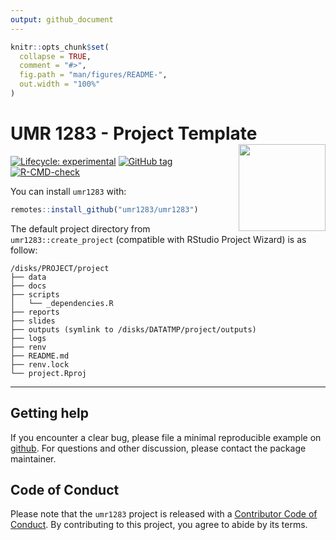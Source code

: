 ```yaml
---
output: github_document
---
```


<!-- README.md is generated from README.Rmd. Please edit that file -->

```r
knitr::opts_chunk$set(
  collapse = TRUE,
  comment = "#>",
  fig.path = "man/figures/README-",
  out.width = "100%"
)
```

# UMR 1283 - Project Template <a href='https://umr1283.github.io/umr1283'><img src='man/figures/logo.png' align="right" height="139" /></a>


<!-- badges: start -->
[![Lifecycle: experimental](https://img.shields.io/badge/lifecycle-experimental-orange.svg)](https://www.tidyverse.org/lifecycle/#experimental)
[![GitHub tag](https://img.shields.io/github/tag/umr1283/umr1283.svg?label=latest tag&include_prereleases)](https://github.com/umr1283/umr1283)
[![R-CMD-check](https://github.com/umr1283/umr1283/actions/workflows/check-pak.yaml/badge.svg)](https://github.com/umr1283/umr1283/actions/workflows/check-pak.yaml)
<!-- badges: end -->

You can install `umr1283` with:

``` r
remotes::install_github("umr1283/umr1283")
```

The default project directory from `umr1283::create_project` (compatible with RStudio Project Wizard) is as follow:

```text
/disks/PROJECT/project
├── data
├── docs
├── scripts
│   └── _dependencies.R
├── reports
├── slides
├── outputs (symlink to /disks/DATATMP/project/outputs)
├── logs
├── renv
├── README.md
├── renv.lock
└── project.Rproj
```

---

## Getting help

If you encounter a clear bug, please file a minimal reproducible example on [github](https://github.com/umr1283/umr1283/issues).
For questions and other discussion, please contact the package maintainer.

## Code of Conduct

Please note that the `umr1283` project is released with a [Contributor Code of Conduct](https://contributor-covenant.org/version/2/0/CODE_OF_CONDUCT.html). By contributing to this project, you agree to abide by its terms.
